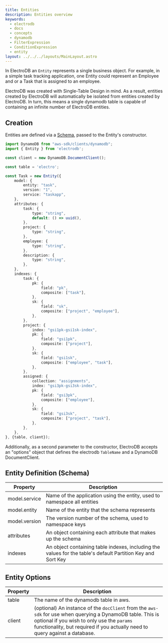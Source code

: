 ```yaml
---
title: Entities
description: Entities overview
keywords:
  - electrodb
  - docs
  - concepts
  - dynamodb
  - FilterExpression
  - ConditionExpression
  - entity
layout: ../../../layouts/MainLayout.astro
---
```


In ElectroDB an `Entity` represents a single business object. For example, in a simple task tracking application, one Entity could represent an Employee and or a Task that is assigned to an employee.

ElectroDB was created with Single-Table Design in mind. As a result, entities created by ElectroDB will automatically be isolated from entities created by ElectroDB. In turn, this means a single dynamodb table is capable of containing an infinite number of ElectroDB entities.

## Creation

Entities are defined via a [Schema](/en/modeling/schema), passed to the Entity's constructor.

```typescript
import DynamoDB from "aws-sdk/clients/dynamodb";
import { Entity } from 'electrodb';

const client = new DynamoDB.DocumentClient();

const table = 'electro';

const Task = new Entity({
	model: {
		entity: "task",
		version: "1",
		service: "taskapp",
	},
	attributes: {
		task: {
			type: "string",
			default: () => uuid(),
		},
		project: {
			type: "string",
		},
		employee: {
			type: "string",
		},
		description: {
			type: "string",
		},
	},
	indexes: {
		task: {
			pk: {
				field: "pk",
				composite: ["task"],
			},
			sk: {
				field: "sk",
				composite: ["project", "employee"],
			},
		},
		project: {
			index: "gsi1pk-gsi1sk-index",
			pk: {
				field: "gsi1pk",
				composite: ["project"],
			},
			sk: {
				field: "gsi1sk",
				composite: ["employee", "task"],
			},
		},
		assigned: {
			collection: "assignments",
			index: "gsi3pk-gsi3sk-index",
			pk: {
				field: "gsi3pk",
				composite: ["employee"],
			},
			sk: {
				field: "gsi3sk",
				composite: ["project", "task"],
			},
		},
	},
}, {table, client});
```

Additionally, as a second parameter to the constructor, ElectroDB accepts an "options" object that defines the electrodb `TableName` and a DynamoDB DocumentClient.

## Entity Definition (Schema)
Property       | Description
-------------- | ----------- 
model.service  | Name of the application using the entity, used to namespace all entities
model.entity   | Name of the entity that the schema represents
model.version  | The version number of the schema, used to namespace keys
attributes     | An object containing each attribute that makes up the schema
indexes        | An object containing table indexes, including the values for the table's default Partition Key and Sort Key

## Entity Options
Property | Description
-------- | ----------- 
table    | The name of the dynamodb table in aws.
client   | (optional) An instance of the `docClient` from the `aws-sdk` for use when querying a DynamoDB table. This is optional if you wish to only use the `params` functionality, but required if you actually need to query against a database.
